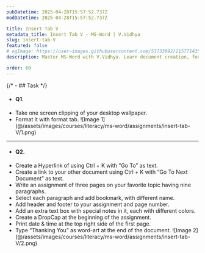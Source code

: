 ```yaml
---
pubDatetime: 2025-04-28T15:57:52.737Z
modDatetime: 2025-04-28T15:57:52.737Z

title: Insert Tab V
metadata_title: Insert Tab V - MS-Word | V.Vidhya
slug: insert-tab-V
featured: false
# ogImage: https://user-images.githubusercontent.com/53733092/215771435-25408246-2309-4f8b-a781-1f3d93bdf0ec.png
description: Master MS-Word with V.Vidhya. Learn document creation, formatting, mail merge and other professional skills with real-world applications.

order: 60
---
```



{/* - ## Task */}

- #### Q1.

<ul class="list-[circle]">
    <li>
        Take one screen clipping of your desktop wallpaper.
    </li>
    <li>
        Format it with format tab.
        ![Image 1](@/assets/images/courses/literacy/ms-word/assignments/insert-tab-V/1.png)
    </li>
</ul>

---

- #### Q2.

<ul class="list-[circle]">
    <li>
        Create a Hyperlink of <LinkMd href="https://www.vvidhya.com" title="https://www.vvidhya.com" /> using Ctrl + K with “Go To” as text.
    </li>
    <li>
       Create a link to your other document using Ctrl + K with “Go To Next Document” as text.
    </li>
    <li>Write an assignment of three pages on your favorite topic having nine paragraphs.</li>
    <li>Select  each paragraph and add bookmark, with different name.</li>
    <li>Add header and footer to your assignment and page number.</li>
    <li>Add an extra text box with special notes in it, each with different colors.</li>
    <li>Create a DropCap at the beginning of the assignment.</li>
    <li>Print date & time at the top right side of the first page.</li>
    <li>
        Type “Thanking You” as word-art at the end of the document.
        ![Image 2](@/assets/images/courses/literacy/ms-word/assignments/insert-tab-V/2.png)
    </li>
</ul>